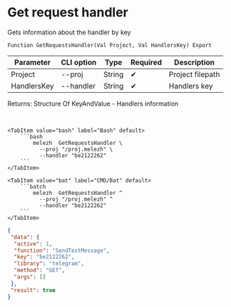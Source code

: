 ﻿---
sidebar_position: 3
description: Get request handler and other functions to work with Melezh in the Open Integration Package, a free open-source integration library for 1C:Enterprise 8, OneScript and CLI
keywords: [1C, 1С, 1С:Enterprise, 1С:Enterprise 8.3, API, Integration, Services, Exchange, OneScript, CLI]
---


# Get request handler
 Gets information about the handler by key



`Function GetRequestsHandler(Val Project, Val HandlersKey) Export`

  | Parameter | CLI option | Type | Required | Description |
  |-|-|-|-|-|
  | Project | --proj | String | &#x2714; | Project filepath |
  | HandlersKey | --handler | String | &#x2714; | Handlers key |

  
  Returns:  Structure Of KeyAndValue - Handlers information

<br/>



 

 <Tabs>
  
    <TabItem value="bash" label="Bash" default>
        ```bash
            melezh  GetRequestsHandler \
              --proj "/proj.melezh" \
              --handler "be2122262"
        ```
    </TabItem>
  
    <TabItem value="bat" label="CMD/Bat" default>
        ```batch
            melezh  GetRequestsHandler ^
              --proj "/proj.melezh" ^
              --handler "be2122262"
        ```
    </TabItem>
</Tabs>

```json title="Result"
{
 "data": {
  "active": 1,
  "function": "SendTextMessage",
  "key": "be2122262",
  "library": "telegram",
  "method": "GET",
  "args": []
 },
 "result": true
}
```
